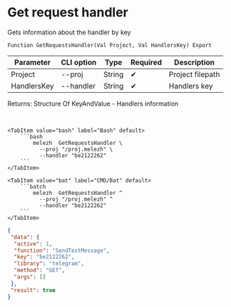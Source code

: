 ﻿---
sidebar_position: 3
description: Get request handler and other functions to work with Melezh in the Open Integration Package, a free open-source integration library for 1C:Enterprise 8, OneScript and CLI
keywords: [1C, 1С, 1С:Enterprise, 1С:Enterprise 8.3, API, Integration, Services, Exchange, OneScript, CLI]
---


# Get request handler
 Gets information about the handler by key



`Function GetRequestsHandler(Val Project, Val HandlersKey) Export`

  | Parameter | CLI option | Type | Required | Description |
  |-|-|-|-|-|
  | Project | --proj | String | &#x2714; | Project filepath |
  | HandlersKey | --handler | String | &#x2714; | Handlers key |

  
  Returns:  Structure Of KeyAndValue - Handlers information

<br/>



 

 <Tabs>
  
    <TabItem value="bash" label="Bash" default>
        ```bash
            melezh  GetRequestsHandler \
              --proj "/proj.melezh" \
              --handler "be2122262"
        ```
    </TabItem>
  
    <TabItem value="bat" label="CMD/Bat" default>
        ```batch
            melezh  GetRequestsHandler ^
              --proj "/proj.melezh" ^
              --handler "be2122262"
        ```
    </TabItem>
</Tabs>

```json title="Result"
{
 "data": {
  "active": 1,
  "function": "SendTextMessage",
  "key": "be2122262",
  "library": "telegram",
  "method": "GET",
  "args": []
 },
 "result": true
}
```
